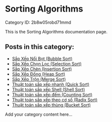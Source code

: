 # Sorting Algorithms

Category ID: 2b8w05robd71mmd

This is the Sorting Algorithms documentation page.

## Posts in this category:

- [Sắp Xếp Nổi Bọt (Bubble Sort)](2b8w05robd71mmd/cr2o0wl09jsvzel)
- [Sắp Xếp Chọn Lọc (Selection Sort)](2b8w05robd71mmd/j1y86vlsmjs4n4j)
- [Sắp Xếp Chèn (Insertion Sort)](2b8w05robd71mmd/uyuddky4z81r1sv)
- [Sắp Xếp Đống (Heap Sort)](2b8w05robd71mmd/vfzrlllxtmu0k8s)
- [Sắp Xếp Trộn (Merge Sort)](2b8w05robd71mmd/wjn0v8htv9m9znp)
- [Thuật toán sắp xếp nhanh (Quick Sort)](2b8w05robd71mmd/52p9wf2a0tfw7ur)
- [Thuật toán sắp xếp Shell (Shell Sort)](2b8w05robd71mmd/9hsxaho0izc1qeh)
- [Thuật toán sắp xếp đếm (Counting Sort)](2b8w05robd71mmd/fur79e7oakxb0j1)
- [Thuật toán sắp xếp theo cơ số (Radix Sort)](2b8w05robd71mmd/gyqmro7g238sk76)
- [Thuật toán sắp xếp thùng (Bucket Sort)](2b8w05robd71mmd/fvn6az7kmclblhq)

Add your category content here...
